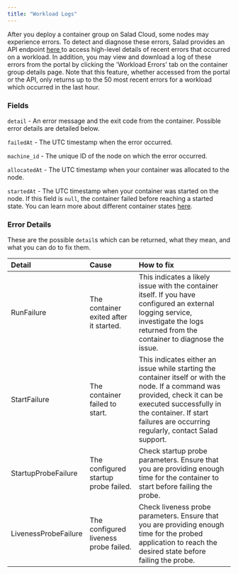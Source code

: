 ```yaml
---
title: "Workload Logs"
---
```


After you deploy a container group on Salad Cloud, some nodes may experience errors. To detect and diagnose these errors, Salad provides an API endpoint [here ](https://docs.salad.com/reference/get__workload_errors)to access high-level details of recent errors that occurred on a workload. In addition, you may view and download a log of these errors from the portal by clicking the 'Workload Errors' tab on the container group details page. Note that this feature, whether accessed from the portal or the API, only returns up to the 50 most recent errors for a workload which occurred in the last hour.

### Fields

`detail` - An error message and the exit code from the container. Possible error details are detailed below.

`failedAt` - The UTC timestamp when the error occurred.

`machine_id` - The unique ID of the node on which the error occurred.

`allocatedAt` - The UTC timestamp when your container was allocated to the node.

`startedAt` - The UTC timestamp when your container was started on the node. If this field is `null`, the container failed before reaching a started state. You can learn more about different container states [here](/container-engine/deployment-lifecycle).

### Error Details

These are the possible `detail`s which can be returned, what they mean, and what you can do to fix them.

| Detail               | Cause                                  | How to fix                                                                                                                                                                                                                                |
| :------------------- | :------------------------------------- | :---------------------------------------------------------------------------------------------------------------------------------------------------------------------------------------------------------------------------------------- |
| RunFailure           | The container exited after it started. | This indicates a likely issue with the container itself. If you have configured an external logging service, investigate the logs returned from the container to diagnose the issue.                                                      |
| StartFailure         | The container failed to start.         | This indicates either an issue while starting the container itself or with the node. If a command was provided, check it can be executed successfully in the container. If start failures are occurring regularly, contact Salad support. |
| StartupProbeFailure  | The configured startup probe failed.   | Check startup probe parameters. Ensure that you are providing enough time for the container to start before failing the probe.                                                                                                            |
| LivenessProbeFailure | The configured liveness probe failed.  | Check liveness probe parameters. Ensure that you are providing enough time for the probed application to reach the desired state before failing the probe.                                                                                |
